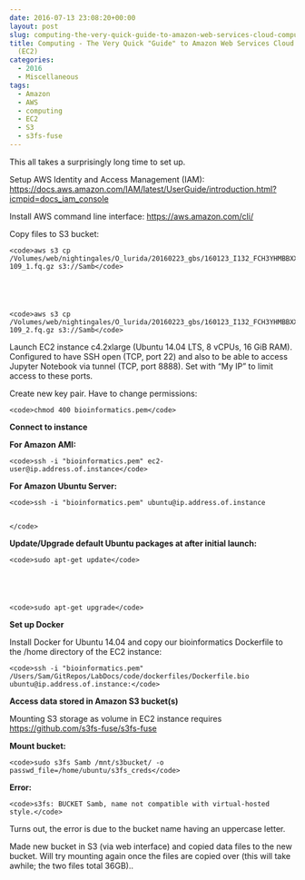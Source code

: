 ```yaml
---
date: 2016-07-13 23:08:20+00:00
layout: post
slug: computing-the-very-quick-guide-to-amazon-web-services-cloud-computing-instances-ec2
title: Computing - The Very Quick "Guide" to Amazon Web Services Cloud Computing Instances
  (EC2)
categories:
  - 2016
  - Miscellaneous
tags:
  - Amazon
  - AWS
  - computing
  - EC2
  - S3
  - s3fs-fuse
---
```


This all takes a surprisingly long time to set up.

Setup AWS Identity and Access Management (IAM): [https://docs.aws.amazon.com/IAM/latest/UserGuide/introduction.html?icmpid=docs_iam_console](http://docs.aws.amazon.com/IAM/latest/UserGuide/introduction.html?icmpid=docs_iam_console)

Install AWS command line interface: [https://aws.amazon.com/cli/](https://aws.amazon.com/cli/)

Copy files to S3 bucket:


    
    <code>aws s3 cp /Volumes/web/nightingales/O_lurida/20160223_gbs/160123_I132_FCH3YHMBBXX_L4_OYSzenG1AAD96FAAPEI-109_1.fq.gz s3://Samb</code>




    
    <code>aws s3 cp /Volumes/web/nightingales/O_lurida/20160223_gbs/160123_I132_FCH3YHMBBXX_L4_OYSzenG1AAD96FAAPEI-109_2.fq.gz s3://Samb</code>



Launch EC2 instance c4.2xlarge (Ubuntu 14.04 LTS, 8 vCPUs, 16 GiB RAM). Configured to have SSH open (TCP, port 22) and also to be able to access Jupyter Notebook via tunnel (TCP, port 8888). Set with "My IP" to limit access to these ports.

Create new key pair. Have to change permissions:


    
    <code>chmod 400 bioinformatics.pem</code>





**Connect to instance**

**For Amazon AMI:**


    
    <code>ssh -i "bioinformatics.pem" ec2-user@ip.address.of.instance</code>





**For Amazon Ubuntu Server:**


    
    <code>ssh -i "bioinformatics.pem" ubuntu@ip.address.of.instance
    
    
    </code>



**Update/Upgrade default Ubuntu packages at after initial launch:**


    
    <code>sudo apt-get update</code>




    
    <code>sudo apt-get upgrade</code>





**Set up Docker**

Install Docker for Ubuntu 14.04 and copy our bioinformatics Dockerfile to the /home directory of the EC2 instance:


    
    <code>ssh -i "bioinformatics.pem" /Users/Sam/GitRepos/LabDocs/code/dockerfiles/Dockerfile.bio ubuntu@ip.address.of.instance:</code>



**Access data stored in Amazon S3 bucket(s)**

Mounting S3 storage as volume in EC2 instance requires [https://github.com/s3fs-fuse/s3fs-fuse](https://github.com/s3fs-fuse/s3fs-fuse)



**Mount bucket:**


    
    <code>sudo s3fs Samb /mnt/s3bucket/ -o passwd_file=/home/ubuntu/s3fs_creds</code>





**Error:**


    
    <code>s3fs: BUCKET Samb, name not compatible with virtual-hosted style.</code>





Turns out, the error is due to the bucket name having an uppercase letter.

Made new bucket in S3 (via web interface) and copied data files to the new bucket. Will try mounting again once the files are copied over (this will take awhile; the two files total 36GB)..
